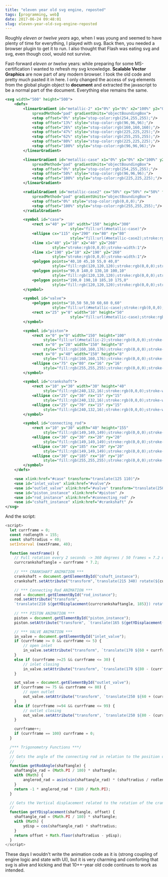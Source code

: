 ```yaml
---
title: "eleven year old svg engine, reposted"
tags: [programming, web]
date: 2017-06-24 09:48:01
slug: eleven-year-old-svg-engine-reposted
---
```


Roughly _eleven or twelve years_ ago, when I was young and seemed to have plenty of time for everything, I played with svg.
Back then, you needed a browser plugin to get it to run. I also thought that Flash was eating svg and svg, even though cool,
would not survive.

Fast-forward _eleven or twelve_ years: while preparing for some MS-certification I wanted to refresh my svg knowledge.
__Scalable Vector Graphics__ are now part of any modern browser. I took the old code and pretty much pasted it in here.
I only changed the access of svg elements from the global plugin object to __document__ and extracted the javascript to be
a normal part of the document. Everything else remains the same.


```xml
<svg width="500" height="500">
	<defs>
		<linearGradient id="metallic-2" x1="0%" y1="0%" x2="100%" y2="0%"
			spreadMethod="pad" gradientUnits="objectBoundingBox">
			<stop offset="0%" style="stop-color:rgb(254,255,255);"/>
			<stop offset="13%" style="stop-color:rgb(96,96,96);"/>
			<stop offset="26%" style="stop-color:rgb(160,160,160);"/>
			<stop offset="47%" style="stop-color:rgb(225,225,225);"/>
			<stop offset="62%" style="stop-color:rgb(255,255,255);"/>
			<stop offset="80%" style="stop-color:rgb(225,225,225);"/>
			<stop offset="100%" style="stop-color:rgb(96,96,96);"/>
		</linearGradient>

		<linearGradient id="metallic-case" x1="0%" y1="0%" x2="100%" y2="0%"
			spreadMethod="pad" gradientUnits="objectBoundingBox">
			<stop offset="0%" style="stop-color:rgb(254,255,255);"/>
			<stop offset="50%" style="stop-color:rgb(96,96,96);"/>
			<stop offset="100%" style="stop-color:rgb(225,225,225);"/>
		</linearGradient>

		<radialGradient id="metallic-case2" cx="50%" cy="50%" r="50%" fx="50%" fy="50%"
			spreadMethod="pad" gradientUnits="objectBoundingBox">
			<stop offset="0%" style="stop-color:rgb(0,0,0);"/>
			<stop offset="100%" style="stop-color:rgb(255,255,255);"/>
		</radialGradient>

		<symbol id="case">
			<rect x="40" y="10" width="150" height="300"
							 style="fill:url(#metallic-case)"/>
			<ellipse cx="115" cy="290" rx="80" ry="80"
							 style="fill:url(#metallic-case2);stroke:rgb(0,0,0);stroke-width:1"/>
			<line x1="40" y1="10" x2="40" y2="260"
					 style="stroke:rgb(0,0,0);stroke-width:1"/>
			<line x1="190" y1="10" x2="190" y2="260"
					 style="stroke:rgb(0,0,0);stroke-width:1"/>
			<polygon points="40,10 45,10 55,0 40,0"
					 style="fill:rgb(120,120,120);stroke:rgb(0,0,0);stroke-width:1"/>
			<polygon points="90,0 140,0 130,10 100,10"
					 style="fill:rgb(120,120,120);stroke:rgb(0,0,0);stroke-width:1"/>
			<polygon points="190,0 190,10 185,10 175,0"
					 style="fill:rgb(120,120,120);stroke:rgb(0,0,0);stroke-width:1"/>
		</symbol>

		<symbol id="valve">
			<polygon points="10,50 50,50 60,60 0,60"
					 style="fill:url(#metallic-case);stroke:rgb(0,0,0);stroke-width:1"/>
			<rect x="25" y="0" width="10" height="50"
							 style="fill:url(#metallic-case);stroke:rgb(0,0,0);stroke-width:1"/>
		</symbol>

		<symbol id="piston">
			<rect x="0" y="0" width="150" height="100"
				 style="fill:url(#metallic-2);stroke:rgb(0,0,0);stroke-width:1"/>
			<rect x="0" y="20" width="150" height="8"
				 style="fill:rgb(160,160,176);stroke:rgb(0,0,0);stroke-width:1"/>
			<rect x="0" y="40" width="150" height="8"
				 style="fill:rgb(160,160,176);stroke:rgb(0,0,0);stroke-width:1"/>
			<ellipse cx="75" cy="80" rx="16" ry="16"
				 style="fill:rgb(255,255,255);stroke:rgb(0,0,0);stroke-width:1"/>
		</symbol>

		<symbol id="crankshaft">
			<rect x="10" y="30" width="30" height="40"
				 style="fill:rgb(240,132,16);stroke:rgb(0,0,0);stroke-width:1"/>
			<ellipse cx="25" cy="30" rx="15" ry="15"
				 style="fill:rgb(240,132,16);stroke:rgb(0,0,0);stroke-width:2"/>
			<ellipse cx="25" cy="70" rx="15" ry="15"
				 style="fill:rgb(240,132,16);stroke:rgb(0,0,0);stroke-width:2"/>
		</symbol>

		<symbol id="connecting_rod">
			<rect x="10" y="30" width="40" height="155"
				 style="fill:rgb(149,149,149);stroke:rgb(0,0,0);stroke-width:1"/>
			<ellipse cx="30" cy="30" rx="20" ry="20"
				 style="fill:rgb(149,149,149);stroke:rgb(0,0,0);stroke-width:1"/>
			<ellipse cx="30" cy="185" rx="20" ry="20"
				 style="fill:rgb(149,149,149);stroke:rgb(0,0,0);stroke-width:1"/>
			<ellipse cx="30" cy="185" rx="10" ry="10"
				 style="fill:rgb(255,255,255);stroke:rgb(0,0,0);stroke-width:1"/>
		</symbol>
	</defs>

	<use xlink:href="#case" transform="translate(125 110)"/>
	<use id="inlet_valve" xlink:href="#valve"/>
	<use id="outlet_valve" xlink:href="#valve" transform="translate(250 60)"/>
	<use id="piston_instance" xlink:href="#piston" />
	<use id="rod_instance" xlink:href="#connecting_rod" />	
	<use id="cshaft_instance" xlink:href="#crankshaft" />
</svg>
```

And the script:

```javascript
<script>
  let currframe = 0;
  const rodlength = 155;
  const shaftradius = 40;
  setInterval (nextFrame, 40);

  function nextFrame() {
    // Full rotation every 2 seconds -> 360 degrees / 50 frames = 7.2 degrees
    currcrankshaftangle = currframe * 7.2;
    
    // *** CRANKSHAFT ANIMATION ***
    crankshaft = document.getElementById("cshaft_instance");
    crankshaft.setAttribute("transform",`translate(215 340) rotate(${currcrankshaftangle} 25 70)`);

    // *** Connecting Rod ANIMATION ***
    rod = document.getElementById("rod_instance");
    rod.setAttribute("transform", 
    `translate(210 ${getYDisplacement(currcrankshaftangle, 185)}) rotate(${getRodAngle(currcrankshaftangle)} 30 30)`);
    
    // *** PISTON ANIMATION ***
    piston = document.getElementById("piston_instance");
    piston.setAttribute("transform", `translate(165 ${getYDisplacement(currcrankshaftangle, 135)})`);

    // *** VALVE ANIMATION ***
    in_valve = document.getElementById("inlet_valve");
    if (currframe >= 0 && currframe <= 5) {
        // open inlet
        in_valve.setAttribute("transform", `translate(170 ${60 + currframe*4})`);
    }
    else if (currframe >=25 && currframe <= 30) {
        // inlet closing
        in_valve.setAttribute("transform", `translate(170 ${80 - (currframe - 25) * 4})`);
    }

    out_valve = document.getElementById("outlet_valve");
    if (currframe >= 75 && currframe <= 80) {
        // open outlet
        out_valve.setAttribute("transform", `translate(250 ${60 + (currframe - 75) * 4})`);
    }
    else if (currframe >=94 && currframe <= 99) {
        // outlet closing
        out_valve.setAttribute("transform", `translate(250 ${80 - (currframe - 94) * 4})`);
    }

    currframe++;
    if (currframe == 100) currframe = 0;
  }

  /*** Trigonometry Functions ***/
  //
  // Gets the angle of the connecting rod in relation to the position of the crankshaft.
  //
  function getRodAngle(shaftangle) {
    shaftangle_rad = (Math.PI / 180) * shaftangle;
    with (Math) {
        anglerod_rad = asin(sin(shaftangle_rad) * (shaftradius / rodlength));
    }
    return -1 * anglerod_rad * (180 / Math.PI);
  }

  // Gets the Vertical displacement related to the rotation of the crankshaft
  //
  function getYDisplacement(shaftangle, offset) {
    shaftangle_rad = (Math.PI / 180) * shaftangle;
    with (Math) {
        ydisp = cos(shaftangle_rad) * shaftradius;
    }
    return offset + Math.floor(shaftradius - ydisp);
  }
</script>
```

These days I wouldn't write the animation code as it is (strong coupling of engine logic and state with UI), but it is very charming and comforting that svg is alive and kicking and that 10++-year old code continues to work as intended.

